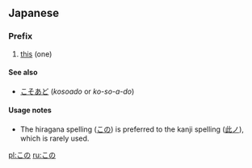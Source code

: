==Japanese==
{{Japanese demonstratives}}
===Prefix===
{{ja-pos|h|prefix|kanji=此ノ|rom=kono}}

# [[this]] (one)

====See also====
*[[こそあど]] (''kosoado'' or ''ko-so-a-do'')

====Usage notes====
*The hiragana spelling ([[この]]) is preferred to the kanji spelling ([[此ノ]]), which is rarely used.

[[pl:この]]
[[ru:この]]
